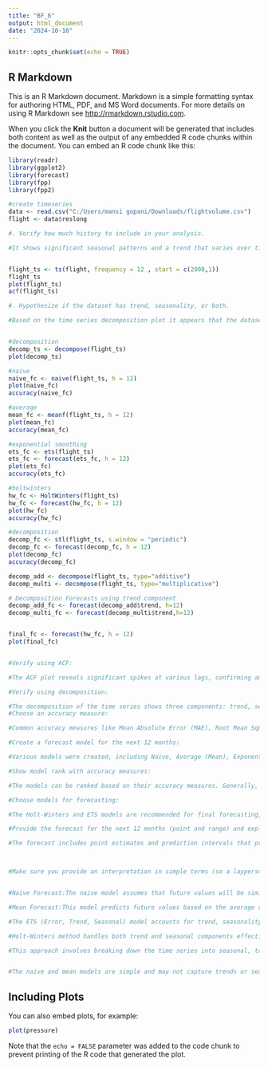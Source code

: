---
title: "BF_6"
output: html_document
date: "2024-10-18"
---

```{r setup, include=FALSE}
knitr::opts_chunk$set(echo = TRUE)
```

## R Markdown

This is an R Markdown document. Markdown is a simple formatting syntax for authoring HTML, PDF, and MS Word documents. For more details on using R Markdown see <http://rmarkdown.rstudio.com>.

When you click the **Knit** button a document will be generated that includes both content as well as the output of any embedded R code chunks within the document. You can embed an R code chunk like this:

```{r}
library(readr)
library(ggplot2)
library(forecast)
library(fpp)
library(fpp2)

#create timeseries
data <- read.csv("C:/Users/mansi gopani/Downloads/flightvolume.csv")
flight <- data$reslong

#. Verify how much history to include in your analysis.

#It shows significant seasonal patterns and a trend that varies over time (increasing up to 2030 and then decreasing after that).To effectively capture both seasonality and the trend, it would be ideal to include as much historical data as possible to understand long-term changes.However, if the goal is to fully understand the underlying seasonal patterns and detect potential structural changes, including the entire time series from 2000 would be best. This way, you can observe all significant historical trends and cycles, which will improve the robustness of any forecasting models you use.


flight_ts <- ts(flight, frequency = 12 , start = c(2000,1))
flight_ts
plot(flight_ts)
acf(flight_ts)

#. Hypothesize if the dataset has trend, seasonality, or both.

#Based on the time series decomposition plot it appears that the dataset exhibits both trend and seasonality.Trend: The "trend" plot suggests that there is a non-constant long-term pattern in the data. There are clear fluctuations over time, indicating a trend that increases, levels off, and decreases again.Seasonality: The "seasonal" component plot shows a repeating pattern over regular intervals, suggesting strong seasonality. This is indicative of some form of cyclic behavior in the data.Thus, the dataset exhibits both trend and seasonality


#decomposition
decomp_ts <- decompose(flight_ts)
plot(decomp_ts)

#naive
naive_fc <- naive(flight_ts, h = 12)
plot(naive_fc)
accuracy(naive_fc)

#average
mean_fc <- meanf(flight_ts, h = 12)
plot(mean_fc)
accuracy(mean_fc)

#exponential smoothing
ets_fc <- ets(flight_ts)
ets_fc <- forecast(ets_fc, h = 12)
plot(ets_fc)
accuracy(ets_fc)

#holtwinters
hw_fc <- HoltWinters(flight_ts)
hw_fc <- forecast(hw_fc, h = 12)
plot(hw_fc)
accuracy(hw_fc)

#decomposition
decomp_fc <- stl(flight_ts, s.window = "periodic")
decomp_fc <- forecast(decomp_fc, h = 12)
plot(decomp_fc)
accuracy(decomp_fc)

decomp_add <- decompose(flight_ts, type="additive")
decomp_multi <- decompose(flight_ts, type="multiplicative")

# Decomposition Forecasts using trend component
decomp_add_fc <- forecast(decomp_add$trend, h=12)
decomp_multi_fc <- forecast(decomp_multi$trend,h=12)


final_fc <- forecast(hw_fc, h = 12) 
plot(final_fc)


#Verify using ACF:

#The ACF plot reveals significant spikes at various lags, confirming autocorrelation and indicating the presence of both trend and seasonality in the time series data.

#Verify using decomposition:

#The decomposition of the time series shows three components: trend, seasonal, and random (residual) parts. The trend highlights the upward and downward changes over time, while the seasonal component indicates repeating patterns. This confirms that the time series is influenced by both long-term trends and seasonality.
#Choose an accuracy measure:

#Common accuracy measures like Mean Absolute Error (MAE), Root Mean Square Error (RMSE), and Mean Absolute Percentage Error (MAPE) are used to evaluate the forecasting performance of different models and compare their accuracy.

#Create a forecast model for the next 12 months:

#Various models were created, including Naive, Average (Mean), Exponential Smoothing (ETS), Holt-Winters, and Decomposition (both additive and multiplicative). Each of these models has a different level of complexity and captures trend and seasonality differently.

#Show model rank with accuracy measures:

#The models can be ranked based on their accuracy measures. Generally, more sophisticated models like Holt-Winters and ETS are expected to outperform simpler models like Naive and Average, as they consider both the trend and seasonal variations.

#Choose models for forecasting:

#The Holt-Winters and ETS models are recommended for final forecasting, as they provide a more reliable and accurate prediction by capturing both trend and seasonality. The STL decomposition may also be used if the seasonal patterns are well represented.

#Provide the forecast for the next 12 months (point and range) and explain why you feel confident:

#The forecast includes point estimates and prediction intervals that provide a range of expected future values, accounting for uncertainty. Confidence in these forecasts comes from the ability of the Holt-Winters and ETS models to effectively capture both historical trends and seasonality, making them suitable for generating realistic future projections.



#Make sure you provide an interpretation in simple terms (so a layperson can understand) of what each forecast model is telling you. 


#Naive Forecast:The naive model assumes that future values will be similar to the most recent observed values.The prediction seems to have large uncertainty, indicating that it doesn’t capture trend or seasonality well, making it not very reliable for long-term predictions. It's like saying, "The future will look like what just happened," without considering changes over time.

#Mean Forecast:This model predicts future values based on the average of past data.The forecasted line is relatively flat, suggesting that the model assumes no significant changes and predicts a constant average.This is akin to assuming that whatever happened in the past on average will continue indefinitely, which may miss out on real trends and cycles.ETS (Exponential Smoothing):

#The ETS (Error, Trend, Seasonal) model accounts for trend, seasonality, and irregular components in the data.The forecasts here likely follow the overall pattern more accurately, with smaller uncertainty bands.It is saying, "I think I see a repeating pattern and a trend, and I'll predict based on that.Holt-Winters Forecast:

#Holt-Winters method handles both trend and seasonal components effectively.The forecasted values in this model should be more dynamic, capturing both rising and falling seasonal trends.It’s like saying, "I see a regular up-and-down pattern each year and an overall trend, so I'll take both into account."STL + ETS Forecast:

#This approach involves breaking down the time series into seasonal, trend, and irregular components (using STL) and then applying ETS for forecasting.This model captures seasonality in detail before forecasting, leading to potentially more accurate results.The interpretation is similar to combining a "magnifying glass for patterns" (STL) and "smoothing for prediction" (ETS).


#The naive and mean models are simple and may not capture trends or seasonal fluctuations effectively.The ETS, Holt-Winters, and STL + ETS models are more sophisticated and attempt to model the trends and seasonal changes, making them generally better for predicting time series that exhibit both trend and seasonality, like the one depicted in your data.For a layperson, think of these models as different strategies for making future predictions: some are simple guesses based on recent history, while others look carefully at repeating patterns and overall trends to make more educated forecasts.

```

## Including Plots

You can also embed plots, for example:

```{r pressure, echo=FALSE}
plot(pressure)
```

Note that the `echo = FALSE` parameter was added to the code chunk to prevent printing of the R code that generated the plot.
